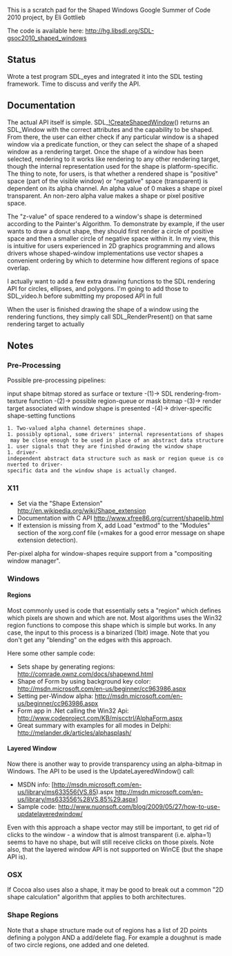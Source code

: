This is a scratch pad for the Shaped Windows Google Summer of Code 2010 project, by Eli Gottlieb

The code is available here: http://hg.libsdl.org/SDL-gsoc2010_shaped_windows


== Status ==
Wrote a test program SDL_eyes and integrated it into the SDL testing framework.  Time to discuss and verify the API.

== Documentation ==
The actual API itself is simple.  SDL_[[CreateShapedWindow|!CreateShapedWindow]]() returns an SDL_Window with the correct attributes and the capability to be shaped.  From there, the user can either check if any particular window is a shaped window via a predicate function, or they can select the shape of a shaped window as a rendering target.  Once the shape of a window has been selected, rendering to it works like rendering to any other rendering target, though the internal representation used for the shape is platform-specific.  The thing to note, for users, is that whether a rendered shape is "positive" space (part of the visible window) or "negative" space (transparent) is dependent on its alpha channel.  An alpha value of 0 makes a shape or pixel transparent.  An non-zero alpha value makes a shape or pixel positive space.

The "z-value" of space rendered to a window's shape is determined according to the Painter's Algorithm.  To demonstrate by example, if the user wants to draw a donut shape, they should first render a circle of positive space and then a smaller circle of negative space within it.  In my view, this is intuitive for users experienced in 2D graphics programming and allows drivers whose shaped-window implementations use vector shapes a convenient ordering by which to determine how different regions of space overlap.

I actually want to add a few extra drawing functions to the SDL rendering API for circles, ellipses, and polygons.  I'm going to add those to SDL_video.h before submitting my proposed API in full

When the user is finished drawing the shape of a window using the rendering functions, they simply call SDL_RenderPresent() on that same rendering target to actually

== Notes ==
=== Pre-Processing ===
Possible pre-processing pipelines:

input shape bitmap stored as surface or texture -(1)-> SDL rendering-from-texture function -(2)-> possible region-queue or mask bitmap -(3)-> render target associated with window shape is presented -(4)-> driver-specific shape-setting functions

 1. Two-valued alpha channel determines shape.
 1. possibly optional, some drivers' internal representations of shapes may be close enough to be used in place of an abstract data structure
 1. user signals that they are finished drawing the window shape
 1. driver-independent abstract data structure such as mask or region queue is converted to driver-specific data and the window shape is actually changed.

=== X11 ===
* Set via the "Shape Extension" http://en.wikipedia.org/wiki/Shape_extension
* Documentation with C API http://www.xfree86.org/current/shapelib.html
* If extension is missing from X, add Load "extmod" to the "Modules" section of the xorg.conf file (=makes for a good error message on shape extension detection).

Per-pixel alpha for window-shapes require support from a "compositing window manager".

=== Windows ===
==== Regions ====
Most commonly used is code that essentially sets a "region" which defines which pixels are shown and which are not. Most algorithms uses the Win32 region functions to compose this shape which is simple but works. In any case, the input to this process is a binarized (1bit) image. Note that you don't get any "blending" on the edges with this approach.

Here some other sample code:

* Sets shape by generating regions: http://comrade.ownz.com/docs/shapewnd.html
* Shape of Form by using background key color: http://msdn.microsoft.com/en-us/beginner/cc963986.aspx
* Setting per-Window alpha: http://msdn.microsoft.com/en-us/beginner/cc963986.aspx
* Form app in .Net calling the Win32 Api: http://www.codeproject.com/KB/miscctrl/AlphaForm.aspx
* Great summary with examples for all modes in Delphi: http://melander.dk/articles/alphasplash/

==== Layered Window ====
Now there is another way to provide transparency using an alpha-bitmap in Windows. The API to be used is the UpdateLayeredWindow() call:

* MSDN info: [http://msdn.microsoft.com/en-us/library/ms633556(VS.85).aspx http://msdn.microsoft.com/en-us/library/ms633556%28VS.85%29.aspx]
* Sample code: http://www.nuonsoft.com/blog/2009/05/27/how-to-use-updatelayeredwindow/

Even with this approach a shape vector may still be important, to get rid of clicks to the window - a window that is almost transparent (i.e. alpha=1) seems to have no shape, but will still receive clicks on those pixels. Note also, that the layered window API is not supported on WinCE (but the shape API is).

=== OSX ===
If Cocoa also uses also a shape, it may be good to break out a common "2D shape calculation" algorithm that applies to both architectures.

=== Shape Regions ===
Note that a shape structure made out of regions has a list of 2D points defining a polygon AND a add/delete flag. For example a doughnut is made of two circle regions, one added and one deleted.
